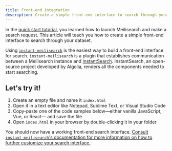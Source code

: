 ```yaml
---
title: Front-end integration
description: Create a simple front-end interface to search through your dataset after following Meilisearch's quick start.
---
```



In the [quick start tutorial](/learn/self_hosted/getting_started_with_self_hosted_meilisearch), you learned how to launch Meilisearch and make a search request. This article will teach you how to create a simple front-end interface to search through your dataset.

Using [`instant-meilisearch`](https://github.com/meilisearch/instant-meilisearch) is the easiest way to build a front-end interface for search. `instant-meilisearch` is a plugin that establishes communication between a Meilisearch instance and [InstantSearch](https://github.com/algolia/instantsearch.js). InstantSearch, an open-source project developed by Algolia, renders all the components needed to start searching.

## Let's try it!

1. Create an empty file and name it `index.html`
2. Open it in a text editor like Notepad, Sublime Text, or Visual Studio Code
3. Copy-paste one of the code samples below—either vanilla JavaScript, Vue, or React— and save the file
4. Open `index.html` in your browser by double-clicking it in your folder

<GettingStartedFrontEndIntegrationMd />

You should now have a working front-end search interface. [Consult `instant-meilisearch`'s documentation for more information on how to further customize your search interface.](https://github.com/meilisearch/instant-meilisearch)
